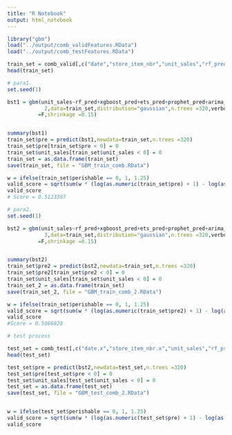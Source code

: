 ```yaml
---
title: "R Notebook"
output: html_notebook
---
```




```r
library("gbm")
load("../output/comb_validFeatures.RData")
load("../output/comb_testFeatures.RData")

train_set = comb_valid[,c("date","store_item_nbr","unit_sales","rf_pred","xgboost_pred","ets_pred","prophet_pred","arima_pred","perishable")]
head(train_set)

# para1.
set.seed(1)

bst1 = gbm(unit_sales~rf_pred+xgboost_pred+ets_pred+prophet_pred+arima_pred, interaction.depth =
            2,data=train_set,distribution="gaussian",n.trees =320,verbose
          =F,shrinkage =0.15)


summary(bst1)
train_set$pre = predict(bst1,newdata=train_set,n.trees =320)
train_set$pre[train_set$pre < 0] = 0
train_set$unit_sales[train_set$unit_sales < 0] = 0
train_set = as.data.frame(train_set)
save(train_set, file = "GBM_train_comb.RData")

w = ifelse(train_set$perishable == 0, 1, 1.25)
valid_score = sqrt(sum(w * (log(as.numeric(train_set$pre) + 1) - log(as.numeric(train_set$unit_sales) + 1))^2)/sum(w))
valid_score
# Score = 0.5123397

# para2.
set.seed(1)

bst2 = gbm(unit_sales~rf_pred+xgboost_pred+ets_pred+prophet_pred+arima_pred, interaction.depth =
            3,data=train_set,distribution="gaussian",n.trees =320,verbose
          =F,shrinkage =0.15)


summary(bst2)
train_set$pre2 = predict(bst2,newdata=train_set,n.trees =320)
train_set$pre2[train_set$pre2 < 0] = 0
train_set$unit_sales[train_set$unit_sales < 0] = 0
train_set_2 = as.data.frame(train_set)
save(train_set_2, file = "GBM_train_comb_2.RData")

w = ifelse(train_set$perishable == 0, 1, 1.25)
valid_score = sqrt(sum(w * (log(as.numeric(train_set$pre2) + 1) - log(as.numeric(train_set$unit_sales) + 1))^2)/sum(w))
valid_score
#Score = 0.5086828

``` 
```r
# test process

test_set = comb_test[,c("date.x","store_item_nbr.x","unit_sales","rf_pred","xgboost_pred","ets_pred","prophet_pred","arima_pred","perishable")]
head(test_set)

test_set$pre = predict(bst2,newdata=test_set,n.trees =320)
test_set$pre[test_set$pre < 0] = 0
test_set$unit_sales[test_set$unit_sales < 0] = 0
test_set = as.data.frame(test_set)
save(test_set, file = "GBM_test_comb_2.RData")


w = ifelse(test_set$perishable == 0, 1, 1.25)
valid_score = sqrt(sum(w * (log(as.numeric(test_set$pre) + 1) - log(as.numeric(test_set$unit_sales) + 1))^2)/sum(w))
valid_score
```

